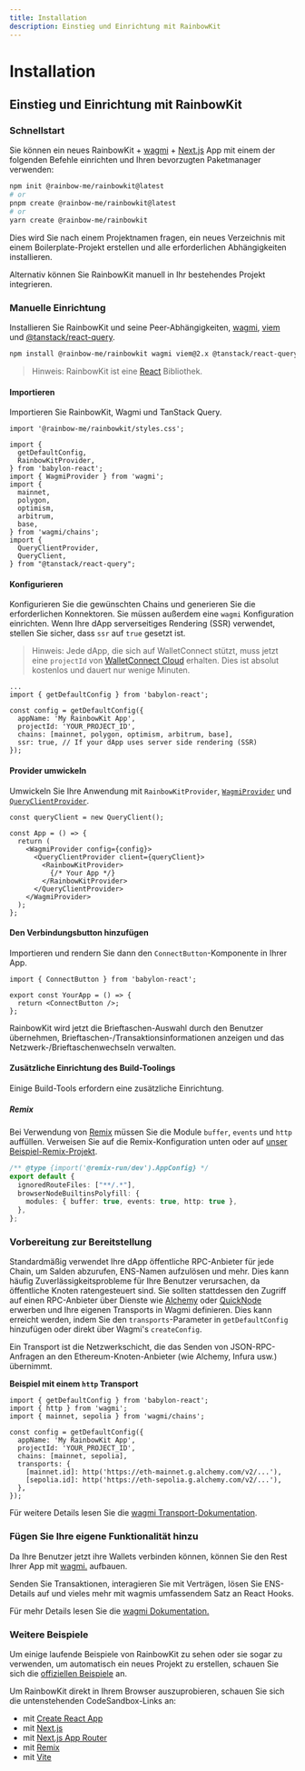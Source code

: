 ```yaml
---
title: Installation
description: Einstieg und Einrichtung mit RainbowKit
---
```


# Installation

## Einstieg und Einrichtung mit RainbowKit

### Schnellstart

Sie können ein neues RainbowKit + [wagmi](https://wagmi.sh) + [Next.js](https://nextjs.org) App mit einem der folgenden Befehle einrichten und Ihren bevorzugten Paketmanager verwenden:

```bash
npm init @rainbow-me/rainbowkit@latest
# or
pnpm create @rainbow-me/rainbowkit@latest
# or
yarn create @rainbow-me/rainbowkit
```

Dies wird Sie nach einem Projektnamen fragen, ein neues Verzeichnis mit einem Boilerplate-Projekt erstellen und alle erforderlichen Abhängigkeiten installieren.

Alternativ können Sie RainbowKit manuell in Ihr bestehendes Projekt integrieren.

### Manuelle Einrichtung

Installieren Sie RainbowKit und seine Peer-Abhängigkeiten, [wagmi](https://wagmi.sh/), [viem](https://viem.sh) und [@tanstack/react-query](https://tanstack.com/query/v5).

```bash
npm install @rainbow-me/rainbowkit wagmi viem@2.x @tanstack/react-query
```

> Hinweis: RainbowKit ist eine [React](https://reactjs.org/) Bibliothek.

#### Importieren

Importieren Sie RainbowKit, Wagmi und TanStack Query.

```tsx
import '@rainbow-me/rainbowkit/styles.css';

import {
  getDefaultConfig,
  RainbowKitProvider,
} from 'babylon-react';
import { WagmiProvider } from 'wagmi';
import {
  mainnet,
  polygon,
  optimism,
  arbitrum,
  base,
} from 'wagmi/chains';
import {
  QueryClientProvider,
  QueryClient,
} from "@tanstack/react-query";
```

#### Konfigurieren

Konfigurieren Sie die gewünschten Chains und generieren Sie die erforderlichen Konnektoren. Sie müssen außerdem eine `wagmi` Konfiguration einrichten. Wenn Ihre dApp serverseitiges Rendering (SSR) verwendet, stellen Sie sicher, dass `ssr` auf `true` gesetzt ist.

> Hinweis: Jede dApp, die sich auf WalletConnect stützt, muss jetzt eine `projectId` von [WalletConnect Cloud](https://cloud.walletconnect.com/) erhalten. Dies ist absolut kostenlos und dauert nur wenige Minuten.

```tsx line=4-99
...
import { getDefaultConfig } from 'babylon-react';

const config = getDefaultConfig({
  appName: 'My RainbowKit App',
  projectId: 'YOUR_PROJECT_ID',
  chains: [mainnet, polygon, optimism, arbitrum, base],
  ssr: true, // If your dApp uses server side rendering (SSR)
});
```

#### Provider umwickeln

Umwickeln Sie Ihre Anwendung mit `RainbowKitProvider`, [`WagmiProvider`](https://wagmi.sh/react/api/WagmiProvider#wagmiprovider) und [`QueryClientProvider`](https://tanstack.com/query/v4/docs/framework/react/reference/QueryClientProvider).

```tsx
const queryClient = new QueryClient();

const App = () => {
  return (
    <WagmiProvider config={config}>
      <QueryClientProvider client={queryClient}>
        <RainbowKitProvider>
          {/* Your App */}
        </RainbowKitProvider>
      </QueryClientProvider>
    </WagmiProvider>
  );
};
```

#### Den Verbindungsbutton hinzufügen

Importieren und rendern Sie dann den `ConnectButton`-Komponente in Ihrer App.

```tsx
import { ConnectButton } from 'babylon-react';

export const YourApp = () => {
  return <ConnectButton />;
};
```

RainbowKit wird jetzt die Brieftaschen-Auswahl durch den Benutzer übernehmen, Brieftaschen-/Transaktionsinformationen anzeigen und das Netzwerk-/Brieftaschenwechseln verwalten.

#### Zusätzliche Einrichtung des Build-Toolings

Einige Build-Tools erfordern eine zusätzliche Einrichtung.

##### Remix

Bei Verwendung von [Remix](https://remix.run) müssen Sie die Module `buffer`, `events` und `http` auffüllen. Verweisen Sie auf die Remix-Konfiguration unten oder auf [unser Beispiel-Remix-Projekt](https://github.com/rainbow-me/rainbowkit/blob/main/examples/with-remix).

```ts
/** @type {import('@remix-run/dev').AppConfig} */
export default {
  ignoredRouteFiles: ["**/.*"],
  browserNodeBuiltinsPolyfill: {
    modules: { buffer: true, events: true, http: true },
  },
};
```

### Vorbereitung zur Bereitstellung

Standardmäßig verwendet Ihre dApp öffentliche RPC-Anbieter für jede Chain, um Salden abzurufen, ENS-Namen aufzulösen und mehr. Dies kann häufig Zuverlässigkeitsprobleme für Ihre Benutzer verursachen, da öffentliche Knoten ratengesteuert sind. Sie sollten stattdessen den Zugriff auf einen RPC-Anbieter über Dienste wie [Alchemy](https://www.alchemy.com/) oder [QuickNode](https://www.quicknode.com/) erwerben und Ihre eigenen Transports in Wagmi definieren. Dies kann erreicht werden, indem Sie den `transports`-Parameter in `getDefaultConfig` hinzufügen oder direkt über Wagmi's `createConfig`.

Ein Transport ist die Netzwerkschicht, die das Senden von JSON-RPC-Anfragen an den Ethereum-Knoten-Anbieter (wie Alchemy, Infura usw.) übernimmt.

**Beispiel mit einem `http` Transport**

```tsx
import { getDefaultConfig } from 'babylon-react';
import { http } from 'wagmi';
import { mainnet, sepolia } from 'wagmi/chains';

const config = getDefaultConfig({
  appName: 'My RainbowKit App',
  projectId: 'YOUR_PROJECT_ID',
  chains: [mainnet, sepolia],
  transports: {
    [mainnet.id]: http('https://eth-mainnet.g.alchemy.com/v2/...'),
    [sepolia.id]: http('https://eth-sepolia.g.alchemy.com/v2/...'),
  },
});
```

Für weitere Details lesen Sie die [wagmi Transport-Dokumentation](https://wagmi.sh/core/api/transports#transports).

### Fügen Sie Ihre eigene Funktionalität hinzu

Da Ihre Benutzer jetzt ihre Wallets verbinden können, können Sie den Rest Ihrer App mit [wagmi.](https://wagmi.sh) aufbauen.

Senden Sie Transaktionen, interagieren Sie mit Verträgen, lösen Sie ENS-Details auf und vieles mehr mit wagmis umfassendem Satz an React Hooks.

Für mehr Details lesen Sie die [wagmi Dokumentation.](https://wagmi.sh)

### Weitere Beispiele

Um einige laufende Beispiele von RainbowKit zu sehen oder sie sogar zu verwenden, um automatisch ein neues Projekt zu erstellen, schauen Sie sich die [offiziellen Beispiele](https://github.com/rainbow-me/rainbowkit/tree/main/examples) an.

Um RainbowKit direkt in Ihrem Browser auszuprobieren, schauen Sie sich die untenstehenden CodeSandbox-Links an:

- mit [Create React App](https://codesandbox.io/p/sandbox/github/rainbow-me/rainbowkit/tree/main/examples/with-create-react-app)
- mit [Next.js](https://codesandbox.io/p/sandbox/github/rainbow-me/rainbowkit/tree/main/examples/with-next)
- mit [Next.js App Router](https://codesandbox.io/p/sandbox/github/rainbow-me/rainbowkit/tree/main/examples/with-next-app)
- mit [Remix](https://codesandbox.io/p/sandbox/github/rainbow-me/rainbowkit/tree/main/examples/with-remix)
- mit [Vite](https://codesandbox.io/p/sandbox/github/rainbow-me/rainbowkit/tree/main/examples/with-vite)
